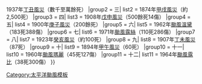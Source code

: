 {{Navbox
|name   = 香港風災
|title  = 香港境內致死人數最高風災
|group1 = 一、二| list1 = 1906年[[丙午風災]]{{.w}}1937年[[丁丑風災]]（數千至萬餘死）
|group2 = 三| list2 = 1874年[[甲戌風災]]（約2,500死）
|group3 = 四| list3 = 1908年[[戊申風災]]（500餘死14傷）
|group4 = 五| list4 = 1900年[[庚子風災]]（200餘死）
|group5 = 六| list5 = 1962年[[颱風溫黛 (1962年)|颱風溫黛]]（183死388傷）
|group6 = 七| list6 = 1971年[[颱風露絲 (1971年)|颱風露絲]]（110死286傷）
|group7 = 八| list7 = 1923年[[癸亥風災 (1923年8月)|癸亥風災]]（約100死）
|group8 = 九| list8 = 1907年[[丁未風災]]（87死）
|group9 = 十| list9 = 1894年[[甲午風災]]（60死）
|group10 = 十一| list10 = 1960年[[颱風瑪麗 (1960年)|颱風瑪麗]]（45死127傷）
|group11 = 十二| list11 = 1964年[[颱風露比 (1964年)|颱風露比]]（38死300傷）
}}<noinclude>
[[Category:太平洋颱風模板]]
</noinclude>
